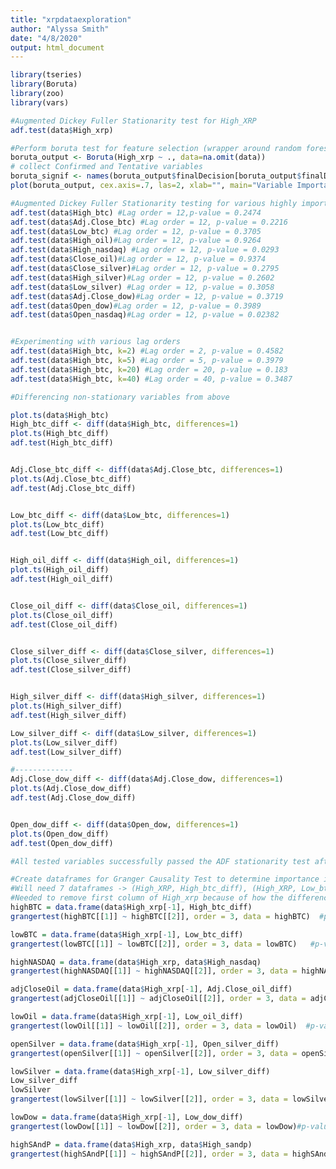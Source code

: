 ```yaml
---
title: "xrpdataexploration"
author: "Alyssa Smith"
date: "4/8/2020"
output: html_document
---
```


```r
library(tseries)
library(Boruta)
library(zoo)
library(vars)
```



```r
#Augmented Dickey Fuller Stationarity test for High_XRP
adf.test(data$High_xrp)
```

```r
#Perform boruta test for feature selection (wrapper around random forest)
boruta_output <- Boruta(High_xrp ~ ., data=na.omit(data))
# collect Confirmed and Tentative variables
boruta_signif <- names(boruta_output$finalDecision[boruta_output$finalDecision %in% c("Confirmed", "Tentative")]) 
plot(boruta_output, cex.axis=.7, las=2, xlab="", main="Variable Importance")  # plot variable importance
```

```r
#Augmented Dickey Fuller Stationarity testing for various highly important predictor variables
adf.test(data$High_btc) #Lag order = 12,p-value = 0.2474
adf.test(data$Adj.Close_btc) #Lag order = 12, p-value = 0.2216
adf.test(data$Low_btc) #Lag order = 12, p-value = 0.3705
adf.test(data$High_oil)#Lag order = 12, p-value = 0.9264
adf.test(data$High_nasdaq) #Lag order = 12, p-value = 0.0293
adf.test(data$Close_oil)#Lag order = 12, p-value = 0.9374
adf.test(data$Close_silver)#Lag order = 12, p-value = 0.2795
adf.test(data$High_silver)#Lag order = 12, p-value = 0.2602
adf.test(data$Low_silver) #Lag order = 12, p-value = 0.3058
adf.test(data$Adj.Close_dow)#Lag order = 12, p-value = 0.3719
adf.test(data$Open_dow)#Lag order = 12, p-value = 0.3989
adf.test(data$Open_nasdaq)#Lag order = 12, p-value = 0.02382


#Experimenting with various lag orders 
adf.test(data$High_btc, k=2) #Lag order = 2, p-value = 0.4582
adf.test(data$High_btc, k=5) #Lag order = 5, p-value = 0.3979
adf.test(data$High_btc, k=20) #Lag order = 20, p-value = 0.183
adf.test(data$High_btc, k=40) #Lag order = 40, p-value = 0.3487
```
```r
#Differencing non-stationary variables from above

plot.ts(data$High_btc)
High_btc_diff <- diff(data$High_btc, differences=1)
plot.ts(High_btc_diff)
adf.test(High_btc_diff)


Adj.Close_btc_diff <- diff(data$Adj.Close_btc, differences=1)
plot.ts(Adj.Close_btc_diff)
adf.test(Adj.Close_btc_diff)


Low_btc_diff <- diff(data$Low_btc, differences=1)
plot.ts(Low_btc_diff)
adf.test(Low_btc_diff)


High_oil_diff <- diff(data$High_oil, differences=1)
plot.ts(High_oil_diff)
adf.test(High_oil_diff)


Close_oil_diff <- diff(data$Close_oil, differences=1)
plot.ts(Close_oil_diff)
adf.test(Close_oil_diff)


Close_silver_diff <- diff(data$Close_silver, differences=1)
plot.ts(Close_silver_diff)
adf.test(Close_silver_diff)


High_silver_diff <- diff(data$High_silver, differences=1)
plot.ts(High_silver_diff)
adf.test(High_silver_diff)

Low_silver_diff <- diff(data$Low_silver, differences=1)
plot.ts(Low_silver_diff)
adf.test(Low_silver_diff)

#-------------
Adj.Close_dow_diff <- diff(data$Adj.Close_dow, differences=1)
plot.ts(Adj.Close_dow_diff)
adf.test(Adj.Close_dow_diff)


Open_dow_diff <- diff(data$Open_dow, differences=1)
plot.ts(Open_dow_diff)
adf.test(Open_dow_diff)

#All tested variables successfully passed the ADF stationarity test after lag-1 differencing.
```

```r
#Create dataframes for Granger Causality Test to determine importance in predicting High_XRP (using the stationary features above)
#Will need 7 dataframes -> (High_XRP, High_btc_diff), (High_XRP, Low_btc_diff), etc.
#Needed to remove first column of High_xrp because of how the differencing works: the count of the differenced data was one less than the original column
highBTC = data.frame(data$High_xrp[-1], High_btc_diff)
grangertest(highBTC[[1]] ~ highBTC[[2]], order = 3, data = highBTC)  #p-value: 0.00082

lowBTC = data.frame(data$High_xrp[-1], Low_btc_diff)
grangertest(lowBTC[[1]] ~ lowBTC[[2]], order = 3, data = lowBTC)   #p-value: < 2.2e-16

highNASDAQ = data.frame(data$High_xrp, data$High_nasdaq)
grangertest(highNASDAQ[[1]] ~ highNASDAQ[[2]], order = 3, data = highNASDAQ)  #p-value:0.6872 

adjCloseOil = data.frame(data$High_xrp[-1], Adj.Close_oil_diff)
grangertest(adjCloseOil[[1]] ~ adjCloseOil[[2]], order = 3, data = adjCloseOil)#p-value: 

lowOil = data.frame(data$High_xrp[-1], Low_oil_diff)
grangertest(lowOil[[1]] ~ lowOil[[2]], order = 3, data = lowOil)  #p-value: 

openSilver = data.frame(data$High_xrp[-1], Open_silver_diff)
grangertest(openSilver[[1]] ~ openSilver[[2]], order = 3, data = openSilver)#p-value: 

lowSilver = data.frame(data$High_xrp[-1], Low_silver_diff)
Low_silver_diff
lowSilver
grangertest(lowSilver[[1]] ~ lowSilver[[2]], order = 3, data = lowSilver)#p-value: 

lowDow = data.frame(data$High_xrp[-1], Low_dow_diff)
grangertest(lowDow[[1]] ~ lowDow[[2]], order = 3, data = lowDow)#p-value: 0.3733

highSAndP = data.frame(data$High_xrp, data$High_sandp)
grangertest(highSAndP[[1]] ~ highSAndP[[2]], order = 3, data = highSAndP)#p-value: 0.6765

```

